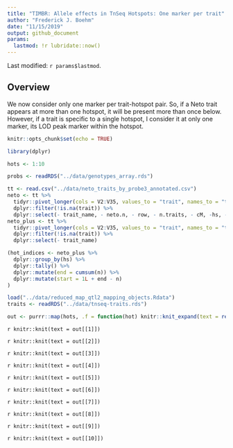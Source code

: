 ```yaml
---
title: "TIMBR: Allele effects in TnSeq Hotspots: One marker per trait"
author: "Frederick J. Boehm"
date: "11/15/2019"
output: github_document
params:
  lastmod: !r lubridate::now()
---
```


Last modified: `r params$lastmod`.


## Overview

We now consider only one marker per trait-hotspot pair. So, if a Neto trait appears at more than one hotspot, it will be present more than once below. However, if a trait is specific to a single hotspot, I consider it at only one marker, its LOD peak marker within the hotspot.



```r
knitr::opts_chunk$set(echo = TRUE)
```

```r
library(dplyr)
```

```r
hots <- 1:10
```


```r
probs <- readRDS("../data/genotypes_array.rds")
```

```r
tt <- read.csv("../data/neto_traits_by_probe3_annotated.csv")
neto <- tt %>%
  tidyr::pivot_longer(cols = V2:V35, values_to = "trait", names_to = "trait_name") %>%
  dplyr::filter(!is.na(trait)) %>%
  dplyr::select(- trait_name, - neto.n, - row, - n.traits, - cM, -hs, - chr)
neto_plus <- tt %>%
  tidyr::pivot_longer(cols = V2:V35, values_to = "trait", names_to = "trait_name") %>%
  dplyr::filter(!is.na(trait)) %>%
  dplyr::select(- trait_name)
```

```r
(hot_indices <- neto_plus %>%
  dplyr::group_by(hs) %>%
  dplyr::tally() %>%
  dplyr::mutate(end = cumsum(n)) %>%
  dplyr::mutate(start = 1L + end - n)
)
```

```r
load("../data/reduced_map_qtl2_mapping_objects.Rdata")
traits <- readRDS("../data/tnseq-traits.rds")
```


```r
out <- purrr::map(hots, .f = function(hot) knitr::knit_expand(text = readLines(here::here("Rmd", "tnseq-timbr-hotspots-small-one.Rmd"))))
```

`r knitr::knit(text = out[[1]])`


`r knitr::knit(text = out[[2]])`


`r knitr::knit(text = out[[3]])`


`r knitr::knit(text = out[[4]])`


`r knitr::knit(text = out[[5]])`

`r knitr::knit(text = out[[6]])`

`r knitr::knit(text = out[[7]])`


`r knitr::knit(text = out[[8]])`


`r knitr::knit(text = out[[9]])`

`r knitr::knit(text = out[[10]])`

